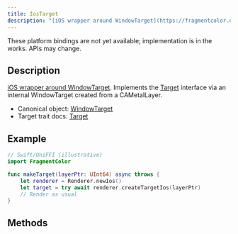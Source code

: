 ```yaml
---
title: IosTarget
description: "[iOS wrapper around WindowTarget](https://fragmentcolor.org/api/window_target). Implements the [Target](https://fragmentcolor.org/api/target) interface via an internal WindowTarget created from a CAMetalLayer."
---
```


<Aside type="caution" title="Work in progress">
These platform bindings are not yet available; implementation is in the works. APIs may change.
</Aside>


## Description

[iOS wrapper around WindowTarget](https://fragmentcolor.org/api/window_target). Implements the [Target](https://fragmentcolor.org/api/target) interface via an internal WindowTarget created from a CAMetalLayer.

- Canonical object: [WindowTarget](https://fragmentcolor.org/api/window_target)
- Target trait docs: [Target](https://fragmentcolor.org/api/target)

## Example

```swift
// Swift/UniFFI (illustrative)
import FragmentColor

func makeTarget(layerPtr: UInt64) async throws {
    let renderer = Renderer.newIos()
    let target = try await renderer.createTargetIos(layerPtr)
    // Render as usual
}
```

## Methods

